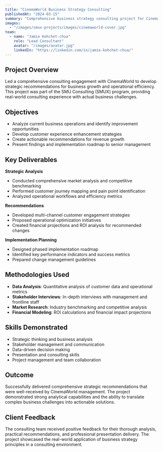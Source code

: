 ```yaml
---
title: "CinemaWorld Business Strategy Consulting"
publishedAt: "2024-03-15"
summary: "Comprehensive business strategy consulting project for CinemaWorld, focusing on operational optimization and customer experience enhancement."
images:
  - "/images/smux-projects/images/cinemaworld-cover.jpg"
team:
  - name: "Jamie Kohchet-chua"
    role: "Lead Consultant"
    avatar: "/images/avatar.jpg"
    linkedIn: "https://linkedin.com/in/jamie-kohchet-chua/"
---
```


## Project Overview

Led a comprehensive consulting engagement with CinemaWorld to develop strategic recommendations for business growth and operational efficiency. This project was part of the SMU Consulting (SMUX) program, providing real-world consulting experience with actual business challenges.

## Objectives

- Analyze current business operations and identify improvement opportunities
- Develop customer experience enhancement strategies
- Create actionable recommendations for revenue growth
- Present findings and implementation roadmap to senior management

## Key Deliverables

**Strategic Analysis**
- Conducted comprehensive market analysis and competitive benchmarking
- Performed customer journey mapping and pain point identification
- Analyzed operational workflows and efficiency metrics

**Recommendations**
- Developed multi-channel customer engagement strategies
- Proposed operational optimization initiatives
- Created financial projections and ROI analysis for recommended changes

**Implementation Planning**
- Designed phased implementation roadmap
- Identified key performance indicators and success metrics
- Prepared change management guidelines

## Methodologies Used

- **Data Analysis**: Quantitative analysis of customer data and operational metrics
- **Stakeholder Interviews**: In-depth interviews with management and frontline staff
- **Market Research**: Industry benchmarking and competitive analysis
- **Financial Modeling**: ROI calculations and financial impact projections

## Skills Demonstrated

- Strategic thinking and business analysis
- Stakeholder management and communication
- Data-driven decision making
- Presentation and consulting skills
- Project management and team collaboration

## Outcome

Successfully delivered comprehensive strategic recommendations that were well-received by CinemaWorld management. The project demonstrated strong analytical capabilities and the ability to translate complex business challenges into actionable solutions.

## Client Feedback

The consulting team received positive feedback for their thorough analysis, practical recommendations, and professional presentation delivery. The project showcased the real-world application of business strategy principles in a consulting environment.